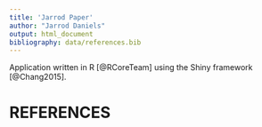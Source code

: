 ```yaml
---
title: 'Jarrod Paper'
author: "Jarrod Daniels"
output: html_document
bibliography: data/references.bib
---
```


Application written in R [@RCoreTeam] using the Shiny framework [@Chang2015].

# REFERENCES